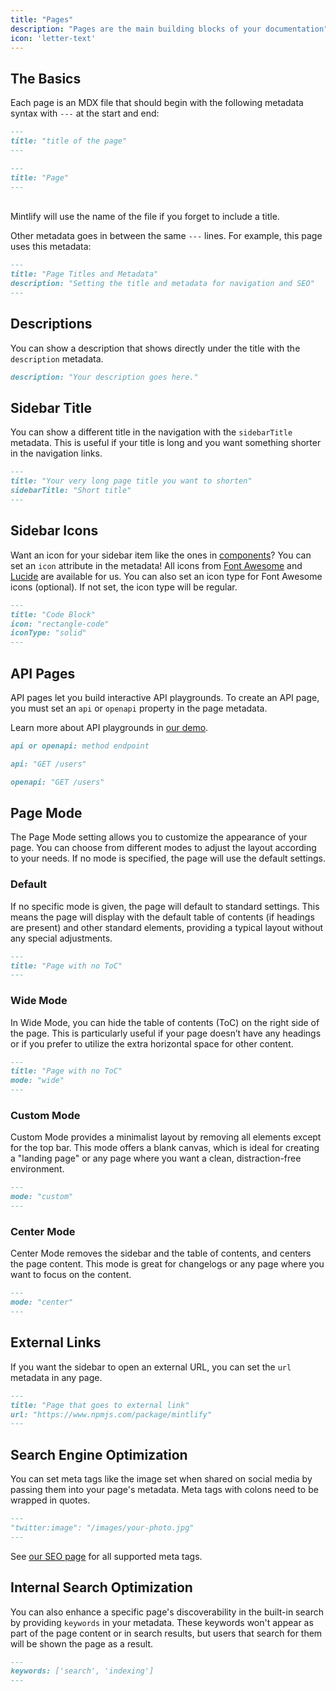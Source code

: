 ```yaml
---
title: "Pages"
description: "Pages are the main building blocks of your documentation"
icon: 'letter-text'
---
```


## The Basics

Each page is an MDX file that should begin with the following metadata syntax
with `---` at the start and end:

<CodeGroup>

```md Schema
---
title: "title of the page"
---
```

```md Example
---
title: "Page"
---
```

</CodeGroup>

<br />

<Tip>
  Mintlify will use the name of the file if you forget to include a title.
</Tip>

Other metadata goes in between the same `---` lines. For example, this page uses
this metadata:

```md
---
title: "Page Titles and Metadata"
description: "Setting the title and metadata for navigation and SEO"
---
```

## Descriptions

You can show a description that shows directly under the title with the
`description` metadata.

```md
description: "Your description goes here."
```

## Sidebar Title

You can show a different title in the navigation with the `sidebarTitle`
metadata. This is useful if your title is long and you want something shorter in
the navigation links.

```md
---
title: "Your very long page title you want to shorten"
sidebarTitle: "Short title"
---
```

## Sidebar Icons

Want an icon for your sidebar item like the ones in
[components](/content/components/accordions)? You can set an `icon` attribute in
the metadata! All icons from [Font Awesome](https://fontawesome.com/icons) and [Lucide](https://lucide.dev/icons) are
available for us. You can also set an icon type for Font Awesome icons (optional). If not set, the icon
type will be regular.

```md
---
title: "Code Block"
icon: "rectangle-code"
iconType: "solid"
---
```

## API Pages

API pages let you build interactive API playgrounds. To create an API page, you
must set an `api` or `openapi` property in the page metadata.

Learn more about API playgrounds in [our demo](/api-playground).

<CodeGroup>

```md Schema
api or openapi: method endpoint
```

```md API Example
api: "GET /users"
```

```md OpenAPI Example
openapi: "GET /users"
```

</CodeGroup>

## Page Mode

The Page Mode setting allows you to customize the appearance of your page. You can choose from
different modes to adjust the layout according to your needs. If no mode is specified, the page
will use the default settings.

### Default

If no specific mode is given, the page will default to standard settings. This means the page
will display with the default table of contents (if headings are present) and other standard
elements, providing a typical layout without any special adjustments.

```md
---
title: "Page with no ToC"
---
```

### Wide Mode

In Wide Mode, you can hide the table of contents (ToC) on the right side of the page. This is
particularly useful if your page doesn’t have any headings or if you prefer to utilize the
extra horizontal space for other content.

```md
---
title: "Page with no ToC"
mode: "wide"
---
```

### Custom Mode

Custom Mode provides a minimalist layout by removing all elements except for the top bar.
This mode offers a blank canvas, which is ideal for creating a "landing page" or any page where
you want a clean, distraction-free environment.


```md
---
mode: "custom"
---
```

### Center Mode

Center Mode removes the sidebar and the table of contents, and centers the page content. This mode is great for changelogs
or any page where you want to focus on the content.


```md
---
mode: "center"
---
```

## External Links

If you want the sidebar to open an external URL, you can set the `url` metadata
in any page.

```md
---
title: "Page that goes to external link"
url: "https://www.npmjs.com/package/mintlify"
---
```

## Search Engine Optimization

You can set meta tags like the image set when shared on social media by passing
them into your page's metadata. Meta tags with colons need to be wrapped in
quotes.

```md
---
"twitter:image": "/images/your-photo.jpg"
---
```

See [our SEO page](/settings/seo) for all supported meta tags.

## Internal Search Optimization

You can also enhance a specific page's discoverability in the built-in search by
providing `keywords` in your metadata. These keywords won't appear as part of the page
content or in search results, but users that search for them will be shown the page as a result.

```md
---
keywords: ['search', 'indexing']
---
```
